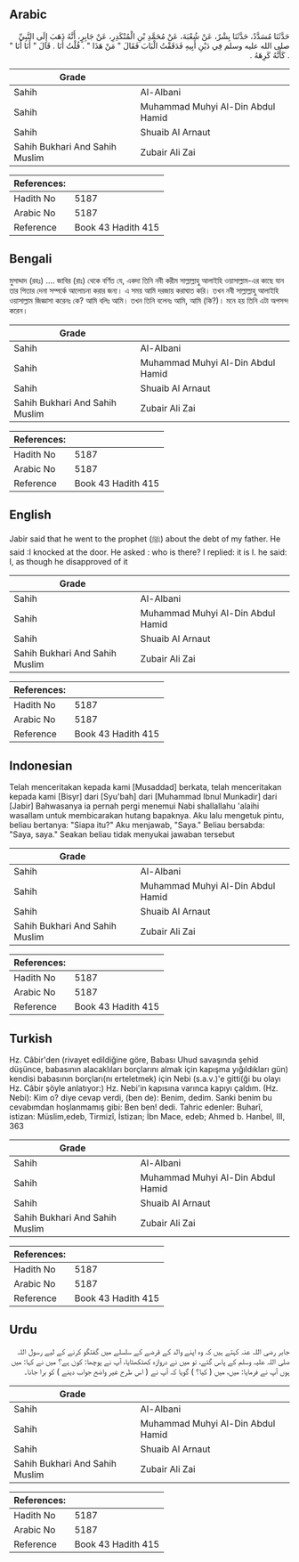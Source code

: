 ## Arabic


<div dir="rtl" lang="ar" style={{fontSize:'larger',backgroundColor:'#f8f9fa',padding:20}}>
حَدَّثَنَا مُسَدَّدٌ، حَدَّثَنَا بِشْرٌ، عَنْ شُعْبَةَ، عَنْ مُحَمَّدِ بْنِ الْمُنْكَدِرِ، عَنْ جَابِرٍ، أَنَّهُ ذَهَبَ إِلَى النَّبِيِّ صلى الله عليه وسلم فِي دَيْنِ أَبِيهِ فَدَقَقْتُ الْبَابَ فَقَالَ ‏"‏ مَنْ هَذَا ‏"‏ ‏.‏ قُلْتُ أَنَا ‏.‏ قَالَ ‏"‏ أَنَا أَنَا ‏"‏ ‏.‏ كَأَنَّهُ كَرِهَهُ ‏.‏
</div>
<div style={{backgroundColor:'#f8f9fa',padding:20, marginBottom: 10}}><table> <thead> <tr> <th>Grade</th> <th></th> </tr> </thead> <tbody> <tr><td>Sahih</td><td>Al-Albani</td></tr><tr><td>Sahih</td><td>Muhammad Muhyi Al-Din Abdul Hamid</td></tr><tr><td>Sahih</td><td>Shuaib Al Arnaut</td></tr><tr><td>Sahih Bukhari And Sahih Muslim</td><td>Zubair Ali Zai</td></tr></tbody></table><table> <thead> <tr> <th>References:</th> <th></th> </tr> </thead> <tbody><tr><td>Hadith No</td><td>5187</td></tr><tr><td>Arabic No</td><td>5187</td></tr><tr><td>Reference</td><td>Book 43 Hadith 415</td></tr></tbody></table></div>

## Bengali


<div dir="ltr" lang="bn" style={{fontSize:'larger',backgroundColor:'#f8f9fa',padding:20}}>
মুসাদ্দাদ (রহঃ) .... জাবির (রাঃ) থেকে বর্ণিত যে, একদা তিনি নবী করীম সাল্লাল্লাহু আলাইহি ওয়াসাল্লাম-এর কাছে যান তার পিতার দেনা সম্পর্কে আলোচনা করার জন্য। এ সময় আমি দরজায় করাঘাত করি। তখন নবী সাল্লাল্লাহু আলাইহি ওয়াসাল্লাম জিজ্ঞাসা করেনঃ কে? আমি বলিঃ আমি। তখন তিনি বলেনঃ আমি, আমি (কি?)। মনে হয় তিনি এটা অপসন্দ করেন।
</div>
<div style={{backgroundColor:'#f8f9fa',padding:20, marginBottom: 10}}><table> <thead> <tr> <th>Grade</th> <th></th> </tr> </thead> <tbody> <tr><td>Sahih</td><td>Al-Albani</td></tr><tr><td>Sahih</td><td>Muhammad Muhyi Al-Din Abdul Hamid</td></tr><tr><td>Sahih</td><td>Shuaib Al Arnaut</td></tr><tr><td>Sahih Bukhari And Sahih Muslim</td><td>Zubair Ali Zai</td></tr></tbody></table><table> <thead> <tr> <th>References:</th> <th></th> </tr> </thead> <tbody><tr><td>Hadith No</td><td>5187</td></tr><tr><td>Arabic No</td><td>5187</td></tr><tr><td>Reference</td><td>Book 43 Hadith 415</td></tr></tbody></table></div>

## English


<div dir="ltr" lang="en" style={{fontSize:'larger',backgroundColor:'#f8f9fa',padding:20}}>
Jabir said that he went to the prophet (ﷺ) about the debt of my father. He said :I knocked at the door. He asked : who is there? I replied: it is I. he said: I, as though he disapproved of it
</div>
<div style={{backgroundColor:'#f8f9fa',padding:20, marginBottom: 10}}><table> <thead> <tr> <th>Grade</th> <th></th> </tr> </thead> <tbody> <tr><td>Sahih</td><td>Al-Albani</td></tr><tr><td>Sahih</td><td>Muhammad Muhyi Al-Din Abdul Hamid</td></tr><tr><td>Sahih</td><td>Shuaib Al Arnaut</td></tr><tr><td>Sahih Bukhari And Sahih Muslim</td><td>Zubair Ali Zai</td></tr></tbody></table><table> <thead> <tr> <th>References:</th> <th></th> </tr> </thead> <tbody><tr><td>Hadith No</td><td>5187</td></tr><tr><td>Arabic No</td><td>5187</td></tr><tr><td>Reference</td><td>Book 43 Hadith 415</td></tr></tbody></table></div>

## Indonesian


<div dir="ltr" lang="id" style={{fontSize:'larger',backgroundColor:'#f8f9fa',padding:20}}>
Telah menceritakan kepada kami [Musaddad] berkata, telah menceritakan kepada kami [Bisyr] dari [Syu'bah] dari [Muhammad Ibnul Munkadir] dari [Jabir] Bahwasanya ia pernah pergi menemui Nabi shallallahu 'alaihi wasallam untuk membicarakan hutang bapaknya. Aku lalu mengetuk pintu, beliau bertanya: "Siapa itu?" Aku menjawab, "Saya." Beliau bersabda: "Saya, saya." Seakan beliau tidak menyukai jawaban tersebut
</div>
<div style={{backgroundColor:'#f8f9fa',padding:20, marginBottom: 10}}><table> <thead> <tr> <th>Grade</th> <th></th> </tr> </thead> <tbody> <tr><td>Sahih</td><td>Al-Albani</td></tr><tr><td>Sahih</td><td>Muhammad Muhyi Al-Din Abdul Hamid</td></tr><tr><td>Sahih</td><td>Shuaib Al Arnaut</td></tr><tr><td>Sahih Bukhari And Sahih Muslim</td><td>Zubair Ali Zai</td></tr></tbody></table><table> <thead> <tr> <th>References:</th> <th></th> </tr> </thead> <tbody><tr><td>Hadith No</td><td>5187</td></tr><tr><td>Arabic No</td><td>5187</td></tr><tr><td>Reference</td><td>Book 43 Hadith 415</td></tr></tbody></table></div>

## Turkish


<div dir="ltr" lang="tr" style={{fontSize:'larger',backgroundColor:'#f8f9fa',padding:20}}>
Hz. Câbir'den (rivayet edildiğine göre, Babası Uhud savaşında şehid düşünce, babasının alacaklıları borçlarını almak için kapışma yığıldıkları gün) kendisi babasının borçları(nı erteletmek) için Nebi (s.a.v.)'e gitti(ği bu olayı Hz. Câbir şöyle anlatıyor:) Hz. Nebi'in kapısına varınca kapıyı çaldım. (Hz. Nebi): Kim o? diye cevap verdi, (ben de): Benim, dedim. Sanki benim bu cevabımdan hoşlanmamış gibi: Ben ben! dedi. Tahric edenler: Buharî, istizan: Müslim,edeb, Tirmizî, İstizan; İbn Mace, edeb; Ahmed b. Hanbel, III, 363
</div>
<div style={{backgroundColor:'#f8f9fa',padding:20, marginBottom: 10}}><table> <thead> <tr> <th>Grade</th> <th></th> </tr> </thead> <tbody> <tr><td>Sahih</td><td>Al-Albani</td></tr><tr><td>Sahih</td><td>Muhammad Muhyi Al-Din Abdul Hamid</td></tr><tr><td>Sahih</td><td>Shuaib Al Arnaut</td></tr><tr><td>Sahih Bukhari And Sahih Muslim</td><td>Zubair Ali Zai</td></tr></tbody></table><table> <thead> <tr> <th>References:</th> <th></th> </tr> </thead> <tbody><tr><td>Hadith No</td><td>5187</td></tr><tr><td>Arabic No</td><td>5187</td></tr><tr><td>Reference</td><td>Book 43 Hadith 415</td></tr></tbody></table></div>

## Urdu


<div dir="rtl" lang="ur" style={{fontSize:'larger',backgroundColor:'#f8f9fa',padding:20}}>
جابر رضی اللہ عنہ کہتے ہیں کہ وہ اپنے والد کے قرضے کے سلسلے میں گفتگو کرنے کے لیے رسول اللہ صلی اللہ علیہ وسلم کے پاس گئے، تو میں نے دروازہ کھٹکھٹایا، آپ نے پوچھا: کون ہے؟ میں نے کہا: میں ہوں آپ نے فرمایا: میں، میں ( کیا؟ ) گویا کہ آپ نے ( اس طرح غیر واضح جواب دینے ) کو برا جانا۔
</div>
<div style={{backgroundColor:'#f8f9fa',padding:20, marginBottom: 10}}><table> <thead> <tr> <th>Grade</th> <th></th> </tr> </thead> <tbody> <tr><td>Sahih</td><td>Al-Albani</td></tr><tr><td>Sahih</td><td>Muhammad Muhyi Al-Din Abdul Hamid</td></tr><tr><td>Sahih</td><td>Shuaib Al Arnaut</td></tr><tr><td>Sahih Bukhari And Sahih Muslim</td><td>Zubair Ali Zai</td></tr></tbody></table><table> <thead> <tr> <th>References:</th> <th></th> </tr> </thead> <tbody><tr><td>Hadith No</td><td>5187</td></tr><tr><td>Arabic No</td><td>5187</td></tr><tr><td>Reference</td><td>Book 43 Hadith 415</td></tr></tbody></table></div>